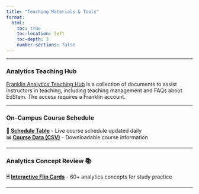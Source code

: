 ```yaml
---
title: "Teaching Materials & Tools"
format:
  html:
    toc: true
    toc-location: left
    toc-depth: 3
    number-sections: false
---
```


***

### Analytics Teaching Hub

[Franklin Analytics Teaching Hub](https://franklinu-my.sharepoint.com/:o:/g/personal/jiang_li2_franklin_edu/EtAx9PJlPq5BgCQ5XtIBV68BFMXf8d5VGp7r8wUbh9NGfA?e=dDlnJK) is a collection of documents to assist instructors in teaching, including teaching management and FAQs about EdStem. The access requires a Franklin account.

***


### On-Campus Course Schedule

**📅 [Schedule Table](teach/course-schedule.html)** - Live course schedule updated daily  
**📊 [Course Data (CSV)](teach/franklin-course-scraper/data/franklin_courses.csv)** - Downloadable course information

***

### Analytics Concept Review 📚

**🃏 [Interactive Flip Cards](teach/analytics_review/flashcards.html)** - 60+ analytics concepts for study practice

***
